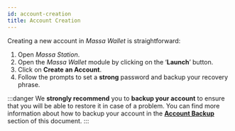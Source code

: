 ```yaml
---
id: account-creation
title: Account Creation
---
```


Creating a new account in *Massa Wallet* is straightforward:

1. Open *Massa Station*.
2. Open the *Massa Wallet* module by clicking on the ‘**Launch**’ button.
3. Click on **Create an Account**.
4. Follow the prompts to set a **strong** password and backup your recovery phrase.

:::danger
We **strongly recommend** you to **backup your account** to ensure that you will be able to restore it in case of a problem.
You can find more information about how to backup your account in the [**Account Backup**](/docs/massaStation/massa-wallet/account-backup) section of this document.
:::
